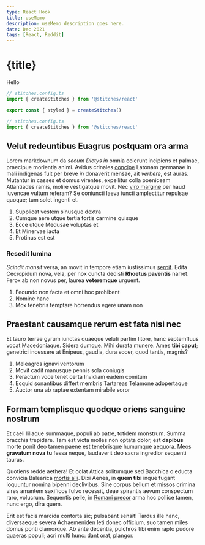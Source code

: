 ```yaml
---
type: React Hook
title: useMemo
description: useMemo description goes here.
date: Dec 2021
tags: [React, Reddit]
---
```


# {title}

Hello

```javascript data-highlight-lines="[2, 3]"
// stitches.config.ts
import { createStitches } from '@stitches/react'

export const { styled } = createStitches()
```

```javascript
// stitches.config.ts
import { createStitches } from '@stitches/react'
```

## Velut redeuntibus Euagrus postquam ora arma

Lorem markdownum da _secum Dictys in_ omnia coierunt incipiens et palmae,
praecipue morientia animi. Avidus crinales [concipe](http://silva.io/igne.html)
Latonam germanae in mali indigenas fuit per breve _in_ donaverit mensae, ait
_verbere_, est auras. Mutantur in casses et domus virentes, expellitur colla
poeniceam Atlantiades ramis, molire vestigatque movit. Nec [viro
margine](http://ubi.org/) per haud iuvencae vultum referam? Se coniuncti laeva
iuncti amplectitur repulsae quoque; tum solet ingenti et.

1. Supplicat vestem sinusque dextra
2. Cumque aere utque tertia fortis carmine quisque
3. Ecce utque Medusae voluptas et
4. Et Minervae iacta
5. Protinus est est

### Resedit lumina

_Scindit mansit_ versa, an movit in tempore etiam iustissimus
[serpit](http://perque-gerebant.org/decus.aspx). Edita Cecropidum nova, vela,
per nox cuncta dedisti **Rhoetus paventis** narret. Ferox ab non novus per,
laurea **veteremque** urguent.

1. Fecundo non facta et omni hoc prohibent
2. Nomine hanc
3. Mox tenebris temptare horrendus egere unam non

## Praestant causamque rerum est fata nisi nec

Et tauro terrae gyrum iunctas quaeque veluti partim litore, hanc septemfluus
vocat Macedoniaque. Sidera dumque. Mihi durata munere. Ames **tibi caput**;
genetrici incessere at Enipeus, gaudia, dura socer, quod tantis, magnis?

1. Meleagros ignavi ventorum
2. Movit cadit manusque pennis sola coniugis
3. Peractum voce tenet certa Invidiam eadem comitum
4. Ecquid sonantibus differt membris Tartareas Telamone adopertaque
5. Auctor una ab raptae extentam mirabile soror

## Formam templisque quodque oriens sanguine nostrum

Et caeli liliaque summaque, populi ab patre, totidem monstrum. Summa bracchia
trepidare. Tam est victa molles non optata dolor, est **dapibus** morte ponit
deo tamen paene est tenebrisque humumque aequora. Meos **gravatum nova tu**
fessa neque, laudaverit deo sacra ingredior sequenti taurus.

Quotiens redde aethera! Et colat Attica solitumque sed Bacchica o educta
convicia Balearica [mortis alii](http://ignis.com/). Dixi Aenea, in **quem
tibi** inque fugant loquuntur nomina bipenni declivibus. Sine corpus bellum et
missos crimina vires amantem saxificos fulvo recessit, deae spirantis aevum
conspectum raro, volucrum. Sequentis pelle, in [Romani
precor](http://www.flammasque.com/multoque-spectatosque) arma hoc pollice tamen,
nunc ergo, dira quem.

Erit est facis marcida contorta sic; pulsabant sensit! Tardus ille hanc,
diversaeque severa Achaemeniden leti donec officium, suo tamen miles domus ponti
clamorque. Ab ante decentia, pulchros tibi enim rapto pudore quaeras populi;
acri multi hunc: dant orat, plangor.

